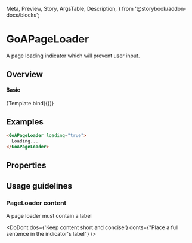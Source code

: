 
  Meta,
  Preview,
  Story,
  ArgsTable,
  Description,
} from '@storybook/addon-docs/blocks';

<Meta
  title="Experimental/Components/PageLoader"
  component={GoAPageLoader}
/>

# GoAPageLoader

A page loading indicator which will prevent user input.

## Overview
  <div>
    <GoAPageLoader {...args} />
  </div>

#### Basic

<Canvas>
  <Story name="Variants" height={200}
    args={{
      loading: true,
      label: 'Loading...'
    }}
  >
    {Template.bind({})}
  </Story>
</Canvas>

## Examples

```html
<GoAPageLoader loading="true">
  Loading...
</GoAPageLoader>
```

## Properties

<Description of={GoAPageLoader} />
<ArgsTable of={GoAPageLoader} />

## Usage guidelines

### PageLoader content

A page loader must contain a label

<DoDont dos={'Keep content short and concise'} donts={"Place a full sentence in the indicator's label"} />